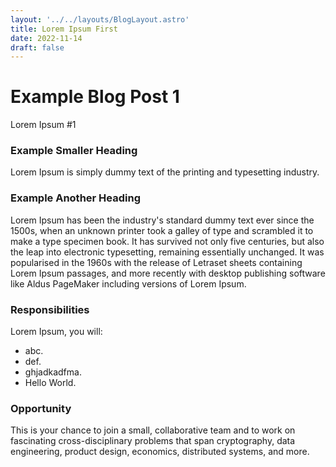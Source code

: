 ```yaml
---
layout: '../../layouts/BlogLayout.astro'
title: Lorem Ipsum First
date: 2022-11-14
draft: false
---
```


# Example Blog Post 1

Lorem Ipsum #1

### Example Smaller Heading

Lorem Ipsum is simply dummy text of the printing and typesetting industry.

### Example Another Heading

Lorem Ipsum has been the industry's standard dummy text ever since the 1500s, when an unknown printer took a galley of type and scrambled it to make a type specimen book. It has survived not only five centuries, but also the leap into electronic typesetting, remaining essentially unchanged. It was popularised in the 1960s with the release of Letraset sheets containing Lorem Ipsum passages, and more recently with desktop publishing software like Aldus PageMaker including versions of Lorem Ipsum.

### Responsibilities

Lorem Ipsum, you will:

- abc.
- def.
- ghjadkadfma.
- Hello World.

### Opportunity

This is your chance to join a small, collaborative team and to work on fascinating cross-disciplinary problems that span cryptography, data engineering, product design, economics, distributed systems, and more.
